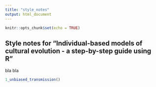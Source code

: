 ```yaml
---
title: "style_notes"
output: html_document
---
```


```r
knitr::opts_chunk$set(echo = TRUE)
```

## Style notes for "Individual-based models of cultural evolution - a step-by-step guide using R"

bla bla

```r
1_unbiased_transmission()
```

